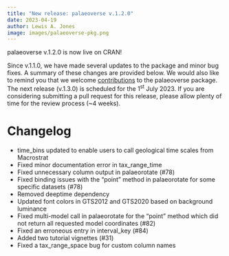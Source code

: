 ```yaml
---
title: "New release: palaeoverse v.1.2.0"
date: 2023-04-19
author: Lewis A. Jones
image: images/palaeoverse-pkg.png
---
```


palaeoverse v.1.2.0 is now live on CRAN!

Since v.1.1.0, we have made several updates to the package and minor bug fixes. A summary of these changes are provided below. We would also like to remind you that we welcome [contributions](https://palaeoverse.palaeoverse.org) to the palaeoverse package. The next release (v.1.3.0) is scheduled for the 1^st^ July 2023. If you are considering submitting a pull request for this release, please allow plenty of time for the review process (~4 weeks).

# Changelog

* time_bins updated to enable users to call geological time scales from Macrostrat
* Fixed minor documentation error in tax_range_time
* Fixed unnecessary column output in palaeorotate (#78)
* Fixed binding issues with the "point" method in palaeorotate for some specific datasets (#78)
* Removed deeptime dependency
* Updated font colors in GTS2012 and GTS2020 based on background luminance
* Fixed multi-model call in palaeorotate for the "point" method which did not return all requested model coordinates (#82)
* Fixed an erroneous entry in interval_key (#84)
* Added two tutorial vignettes (#31)
* Fixed a tax_range_space bug for custom column names